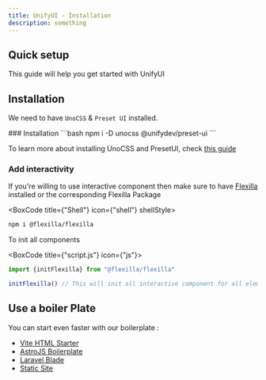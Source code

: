 ```yaml
---
title: UnifyUI - Installation
description: something
---
```


## Quick setup

This guide will help you get started with UnifyUI

## Installation

We need to have `UnoCSS` & `Preset UI` installed.

<Steps>
<Step>
### Installation
<BoxCode title={"Shell"} icon={"shell"} shellStyle>
```bash
npm i -D unocss @unifydev/preset-ui
```
</BoxCode>

To learn more about installing UnoCSS and PresetUI, check [this guide](/preset/installation) 
</Step>
<Step>
### Add interactivity

If you're willing to use interactive component then make sure to have [Flexilla]() installed or the corresponding Flexilla Package

<BoxCode title={"Shell"} icon={"shell"} shellStyle>
```bash
npm i @flexilla/flexilla
```
</BoxCode>

To init all components 

<BoxCode title={"script.js"} icon={"js"}>
```ts
import {initFlexilla} from "@flexilla/flexilla"

initFlexilla() // This will init all interactive component for all element with data-fx-COmponentName attribute
```
</BoxCode>
</Step>
</Steps>


## Use a boiler Plate

You can start even faster with our boilerplate : 
- [Vite HTML Starter]()
- [AstroJS Boilerplate]()
- [Laravel Blade]()
- [Static Site]()
